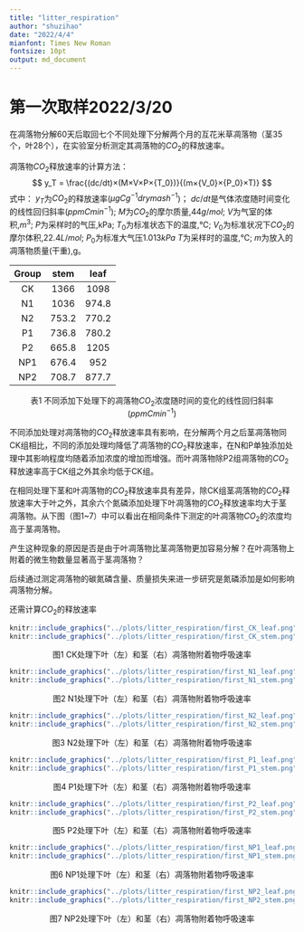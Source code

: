 ```yaml
---
title: "litter_respiration"
author: "shuzihao"
date: "2022/4/4"
mianfont: Times New Roman
fontsize: 10pt
output: md_document
---
```

# 第一次取样2022/3/20
在凋落物分解60天后取回七个不同处理下分解两个月的互花米草凋落物（茎35个，叶28个），在实验室分析测定其凋落物的$CO_2$的释放速率。

凋落物$CO_2$释放速率的计算方法：
$$
y_T = \frac{(dc/dt)×(M×V×P×{T_0})}{(m×{V_0}×{P_0}×T)}
$$
式中：
$y_T$为$CO_2$的释放速率($\mu gC{g^{-1}dry mash^{-1}}$)；
$dc/dt$是气体浓度随时间变化的线性回归斜率($ppm Cmin^{-1}$);
$M$为$CO_2$的摩尔质量,$44 g/mol$;
$V$为气室的体积,$m^3$;
$P$为采样时的气压,kPa;
$T_0$为标准状态下的温度,℃;
$V_0$为标准状况下$CO_2$的摩尔体积,$22.4L/mol$;
$P_0$为标准大气压$1.013kPa$
$T$为采样时的温度,℃;
$m$为放入的凋落物质量(干重),g。

|Group|stem|leaf|
|:---:|:---:|:---:|
|CK|1366|1098|
|N1|1036|974.8|
|N2|753.2|770.2|
|P1|736.8|780.2|
|P2|665.8|1205|
|NP1|676.4|952|
|NP2|708.7|877.7|

<center>表1 不同添加下处理下的凋落物$CO_2$浓度随时间的变化的线性回归斜率($ppm Cmin^{-1}$)</center>

不同添加处理对凋落物的$CO_2$释放速率具有影响，在分解两个月之后茎凋落物同CK组相比，不同的添加处理均降低了凋落物的$CO_2$释放速率，在N和P单独添加处理中其影响程度均随着添加浓度的增加而增强。而叶凋落物除P2组凋落物的$CO_2$释放速率高于CK组之外其余均低于CK组。

在相同处理下茎和叶凋落物的$CO_2$释放速率具有差异，除CK组茎凋落物的$CO_2$释放速率大于叶之外，其余六个氮磷添加处理下叶凋落物的$CO_2$释放速率均大于茎凋落物。从下图（图1~7）中可以看出在相同条件下测定的叶凋落物$CO_2$的浓度均高于茎凋落物。

产生这种现象的原因是否是由于叶凋落物比茎凋落物更加容易分解？在叶凋落物上附着的微生物数量显著高于茎凋落物？

后续通过测定凋落物的碳氮磷含量、质量损失来进一步研究是氮磷添加是如何影响凋落物分解。

还需计算$CO_2$的释放速率

```r
knitr::include_graphics("../plots/litter_respiration/first_CK_leaf.png")
knitr::include_graphics("../plots/litter_respiration/first_CK_stem.png")
```

<center>图1 CK处理下叶（左）和茎（右）凋落物附着物呼吸速率

```r
knitr::include_graphics("../plots/litter_respiration/first_N1_leaf.png")
knitr::include_graphics("../plots/litter_respiration/first_N1_stem.png")
```

<center>图2 N1处理下叶（左）和茎（右）凋落物附着物呼吸速率

```r
knitr::include_graphics("../plots/litter_respiration/first_N2_leaf.png")
knitr::include_graphics("../plots/litter_respiration/first_N2_stem.png")
```

<center>图3 N2处理下叶（左）和茎（右）凋落物附着物呼吸速率

```r
knitr::include_graphics("../plots/litter_respiration/first_P1_leaf.png")
knitr::include_graphics("../plots/litter_respiration/first_P1_stem.png")
```

<center>图4 P1处理下叶（左）和茎（右）凋落物附着物呼吸速率

```r
knitr::include_graphics("../plots/litter_respiration/first_P2_leaf.png")
knitr::include_graphics("../plots/litter_respiration/first_P2_stem.png")
```

<center>图5 P2处理下叶（左）和茎（右）凋落物附着物呼吸速率

```r
knitr::include_graphics("../plots/litter_respiration/first_NP1_leaf.png")
knitr::include_graphics("../plots/litter_respiration/first_NP1_stem.png")
```

<center>图6 NP1处理下叶（左）和茎（右）凋落物附着物呼吸速率

```r
knitr::include_graphics("../plots/litter_respiration/first_NP2_leaf.png")
knitr::include_graphics("../plots/litter_respiration/first_NP2_stem.png")
```

<center>图7 NP2处理下叶（左）和茎（右）凋落物附着物呼吸速率





